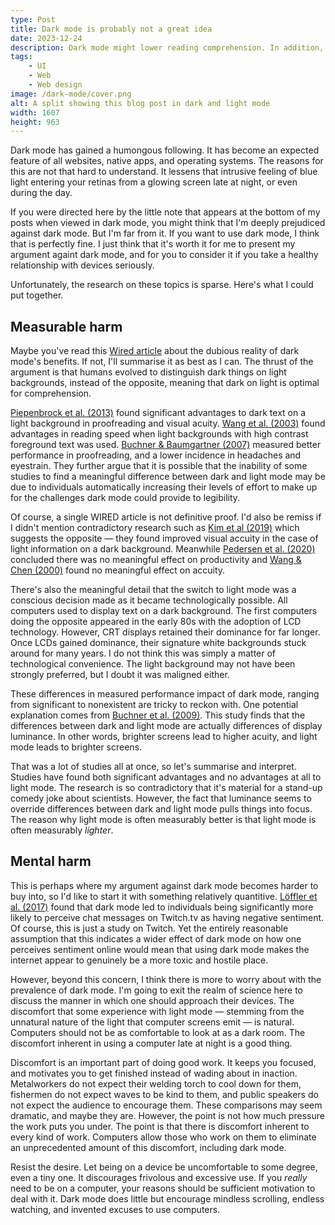 ```yaml
---
type: Post
title: Dark mode is probably not a great idea
date: 2023-12-24
description: Dark mode might lower reading comprehension. In addition, it's a perversion of your relationship with computers.
tags: 
    - UI
    - Web
    - Web design
image: /dark-mode/cover.png
alt: A split showing this blog post in dark and light mode 
width: 1607
height: 963
---
```


Dark mode has gained a humongous following. It has become an expected feature of all websites, native apps, and operating systems.
The reasons for this are not that hard to understand. It lessens that intrusive feeling of blue light entering your retinas from
a glowing screen late at night, or even during the day. 

If you were directed here by the little note that appears at the bottom of my posts when viewed in dark mode, you might think 
that I'm deeply prejudiced against dark mode. But I'm far from it. If you want to use dark mode, I think that is perfectly fine.
I just think that it's worth it for me to present my argument againt dark mode, and for you to consider it if you take a healthy
relationship with devices seriously.

Unfortunately, the research on these topics is sparse. Here's what I could put together.

## Measurable harm

Maybe you've read this [Wired article](https://www.wired.com/story/do-you-need-dark-mode/) about the dubious reality of 
dark mode's benefits. If not, I'll summarise it as best as I can. The thrust of the argument is that humans evolved to
distinguish dark things on light backgrounds, instead of the opposite, meaning that dark on light is optimal for comprehension.


[Piepenbrock et al. (2013)](http://dx.doi.org/10.1080/00140139.2013.790485)
found significant advantages to dark text on a light background in proofreading and visual acuity.  [Wang et al. (2003)](https://www.sciencedirect.com/science/article/abs/pii/S0169814103000416)
found advantages in reading speed when light backgrounds with high contrast foreground text was used. 
[Buchner & Baumgartner (2007)](https://doi.org/10.1080/00140130701306413) measured better performance in proofreading, 
and a lower incidence in headaches and eyestrain. They further argue that it is possible that the inability of some studies
to find a meaningful difference between dark and light mode may be due to individuals automatically increasing their levels
of effort to make up for the challenges dark mode could provide to legibility.

Of course, a single WIRED article is not definitive proof. I'd also be remiss if I didn't mention contradictory research such as 
[Kim et al (2019)](https://dl.acm.org/doi/abs/10.1145/3357251.3357584) which suggests the opposite — they found improved 
visual accuity in the case of light information on a dark background. Meanwhile [Pedersen et al. (2020)](https://dl.acm.org/doi/10.1007/978-3-030-49282-3_13)
concluded there was no meaningful effect on productivity and [Wang & Chen (2000)](https://www.sciencedirect.com/science/article/abs/pii/S0169814199000402) found
no meaningful effect on accuity. 

There's also the meaningful detail that the switch to light mode was a conscious decision made as it became technologically possible.
All computers used to display text on a dark background. The first computers doing the opposite appeared in the early 80s with the adoption
of LCD technology. However, CRT displays retained their dominance for far longer. Once LCDs gained dominance, their signature white backgrounds
stuck around for many years. I do not think this was simply a matter of technological convenience. The light background may not have
been strongly preferred, but I doubt it was maligned either. 

These differences in measured performance impact of dark mode, ranging from significant to nonexistent are tricky to reckon with.
One potential explanation comes from [Buchner et al. (2009)](https://doi.org/10.1080/00140130802641635). This study finds that the 
differences between dark and light mode are actually differences of display luminance. In other words, brighter screens lead to higher
acuity, and light mode leads to brighter screens.

That was a lot of studies all at once, so let's summarise and interpret. Studies have found both significant advantages and no advantages
at all to light mode. The research is so contradictory that it's material for a stand-up comedy joke about scientists. However, the 
fact that luminance seems to override differences between dark and light mode pulls things into focus. The reason why light mode
is often measurably better is that light mode is often measurably *lighter*. 

## Mental harm

This is perhaps where my argument against dark mode becomes harder to buy into, so I'd like to start it with something
relatively quantitive. [Löffler et al. (2017)](https://link.springer.com/chapter/10.1007/978-3-319-67684-5_12) found that dark
mode led to individuals being significantly more likely to perceive chat messages on Twitch.tv as having negative sentiment.
Of course, this is just a study on Twitch. Yet the entirely reasonable assumption that this indicates a wider effect of 
dark mode on how one perceives sentiment online would mean that using dark mode makes the internet appear to genuinely be a 
more toxic and hostile place.   

However, beyond this concern, I think there is more to worry about with the prevalence of dark mode. I'm going to exit 
the realm of science here to discuss the manner in which one should approach their devices. The discomfort that
some experience with light mode — stemming from the unnatural nature of the light that computer screens emit — is natural. 
Computers should not be as comfortable to look at as a dark room. The discomfort inherent in using a computer late at night
is a good thing. 

Discomfort is an important part of doing good work. It keeps you focused, and motivates you to get finished instead of wading
about in inaction. Metalworkers do not expect their welding torch to cool down for them, fishermen do not expect waves 
to be kind to them, and public speakers do not expect the audience to encourage them. These comparisons may seem dramatic, 
and maybe they are. However, the point is not how much pressure the work puts you under. The point is that there is 
discomfort inherent to every kind of work. Computers allow those who work on them to eliminate an unprecedented amount of 
this discomfort, including dark mode. 

Resist the desire. Let being on a device be uncomfortable to some degree, even a tiny one. It discourages frivolous and excessive use. 
If you *really* need to be on a computer, your reasons should be sufficient motivation to deal with it. 
Dark mode does little but encourage mindless scrolling, endless watching, and invented excuses to use computers.
